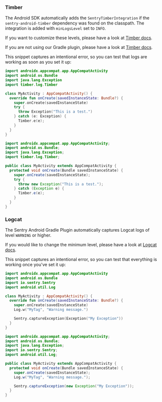 ### Timber

The Android SDK automatically adds the `SentryTimberIntegration` if the `sentry-android-timber` dependency was found on the classpath. The integration is added with `minLogsLevel` set to `INFO`.

If you want to customize these levels, please have a look at [Timber docs](/platforms/android/integrations/timber/#configure).

If you are not using our Gradle plugin, please have a look at [Timber docs](/platforms/android/integrations/timber/#install).

This snippet captures an intentional error, so you can test that logs are working as soon as you set it up:

```kotlin
import androidx.appcompat.app.AppCompatActivity
import android.os.Bundle
import java.lang.Exception
import timber.log.Timber

class MyActivity : AppCompatActivity() {
  override fun onCreate(savedInstanceState: Bundle?) {
    super.onCreate(savedInstanceState)
    try {
      throw Exception("This is a test.")
    } catch (e: Exception) {
      Timber.e(e);
    }
  }
}
```

```java
import androidx.appcompat.app.AppCompatActivity;
import android.os.Bundle;
import java.lang.Exception;
import timber.log.Timber;

public class MyActivity extends AppCompatActivity {
  protected void onCreate(Bundle savedInstanceState) {
    super.onCreate(savedInstanceState);
    try {
      throw new Exception("This is a test.");
    } catch (Exception e) {
      Timber.e(e);
    }
  }
}
```

### Logcat

The Sentry Android Gradle Plugin automatically captures Logcat logs of level `WARNING` or higher.

If you would like to change the minimum level, please have a look at [Logcat docs](/platforms/android/integrations/logcat/#configure).

This snippet captures an intentional error, so you can test that everything is working once you've set it up:

```kotlin
import androidx.appcompat.app.AppCompatActivity
import android.os.Bundle
import io.sentry.Sentry
import android.util.Log

class MyActivity : AppCompatActivity() {
  override fun onCreate(savedInstanceState: Bundle?) {
    super.onCreate(savedInstanceState)
    Log.w("MyTag", "Warning message.")

    Sentry.captureException(Exception("My Exception"))
  }
}
```

```java
import androidx.appcompat.app.AppCompatActivity;
import android.os.Bundle;
import java.lang.Exception;
import io.sentry.Sentry;
import android.util.Log;

public class MyActivity extends AppCompatActivity {
  protected void onCreate(Bundle savedInstanceState) {
    super.onCreate(savedInstanceState);
    Log.w("MyTag", "Warning message.");

    Sentry.captureException(new Exception("My Exception"));
  }
}
```